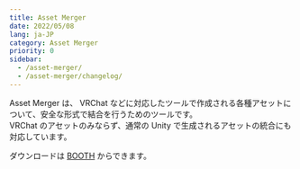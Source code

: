 ```yaml
---
title: Asset Merger
date: 2022/05/08
lang: ja-JP
category: Asset Merger
priority: 0
sidebar:
  - /asset-merger/
  - /asset-merger/changelog/
---
```


Asset Merger は、 VRChat などに対応したツールで作成される各種アセットについて、安全な形式で結合を行うためのツールです。  
VRChat のアセットのみならず、通常の Unity で生成されるアセットの統合にも対応しています。

ダウンロードは [BOOTH](https://natsuneko-vrc.booth.pm/items/3853103) からできます。
